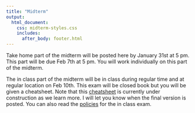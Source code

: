 ```yaml
---
title: "Midterm"
output: 
  html_document:
    css: midterm-styles.css 
    includes:
      after_body: footer.html
---
```


Take home part of the midterm will be posted here by January 31st at 5 pm. This part will be due Feb 7th at 5 pm. You will work individually on this part of the midterm. 

The in class part of the midterm will be in class during regular time and at regular location on Feb 10th. This exam will be closed book but you will be given a cheatsheet. Note that this [cheatsheet](cheatsheet.pdf) is currently under construction as we learn more. I will let you know when the final version is posted. You can also read the [policies](policies.pdf) for the in class exam.



<br>
<br>
<br>
